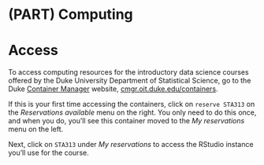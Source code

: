 # (PART) Computing {.unnumbered .unnumbered}

# Access {#computing .unnumbered}

To access computing resources for the introductory data science courses offered by the Duke University Department of Statistical Science, go to the Duke [Container Manager](https://cmgr.oit.duke.edu/containers) website, [cmgr.oit.duke.edu/containers](https://cmgr.oit.duke.edu/containers).

If this is your first time accessing the containers, click on `reserve STA313` on the *Reservations available* menu on the right.
You only need to do this once, and when you do, you'll see this container moved to the *My reservations* menu on the left.

Next, click on `STA313` under *My reservations* to access the RStudio instance you'll use for the course.
